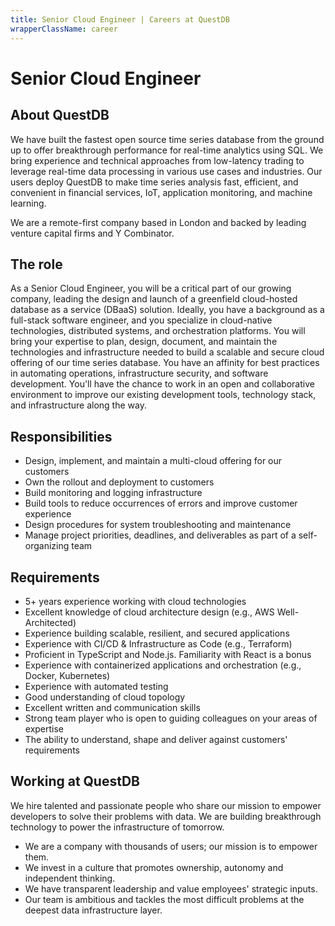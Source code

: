 ```yaml
---
title: Senior Cloud Engineer | Careers at QuestDB
wrapperClassName: career
---
```



<h1>Senior Cloud Engineer</h1>

<h2> About QuestDB</h2>

We have built the fastest open source time series database from the ground up to
offer breakthrough performance for real-time analytics using SQL. We bring
experience and technical approaches from low-latency trading to leverage
real-time data processing in various use cases and industries. Our users deploy
QuestDB to make time series analysis fast, efficient, and convenient in
financial services, IoT, application monitoring, and machine learning.

We are a remote-first company based in London and backed by leading venture
capital firms and Y Combinator.

<h2>The role</h2>

As a Senior Cloud Engineer, you will be a critical part of our growing company,
leading the design and launch of a greenfield cloud-hosted database as a service
(DBaaS) solution. Ideally, you have a background as a full-stack software
engineer, and you specialize in cloud-native technologies, distributed systems,
and orchestration platforms. You will bring your expertise to plan, design,
document, and maintain the technologies and infrastructure needed to build a
scalable and secure cloud offering of our time series database. You have an
affinity for best practices in automating operations, infrastructure security,
and software development. You'll have the chance to work in an open and
collaborative environment to improve our existing development tools, technology
stack, and infrastructure along the way.

<h2>Responsibilities</h2>

- Design, implement, and maintain a multi-cloud offering for our customers
- Own the rollout and deployment to customers
- Build monitoring and logging infrastructure
- Build tools to reduce occurrences of errors and improve customer experience
- Design procedures for system troubleshooting and maintenance
- Manage project priorities, deadlines, and deliverables as part of a
  self-organizing team

<h2>Requirements</h2>

- 5+ years experience working with cloud technologies
- Excellent knowledge of cloud architecture design (e.g., AWS Well-Architected)
- Experience building scalable, resilient, and secured applications
- Experience with CI/CD & Infrastructure as Code (e.g., Terraform)
- Proficient in TypeScript and Node.js. Familiarity with React is a bonus
- Experience with containerized applications and orchestration (e.g., Docker,
  Kubernetes)
- Experience with automated testing
- Good understanding of cloud topology
- Excellent written and communication skills
- Strong team player who is open to guiding colleagues on your areas of
  expertise
- The ability to understand, shape and deliver against customers' requirements

<h2>Working at QuestDB</h2>

We hire talented and passionate people who share our mission to empower
developers to solve their problems with data. We are building breakthrough
technology to power the infrastructure of tomorrow.

- We are a company with thousands of users; our mission is to empower them.
- We invest in a culture that promotes ownership, autonomy and independent
  thinking.
- We have transparent leadership and value employees' strategic inputs.
- Our team is ambitious and tackles the most difficult problems at the deepest
  data infrastructure layer.

<CareerEmailUs title="Senior Cloud Engineer" />
